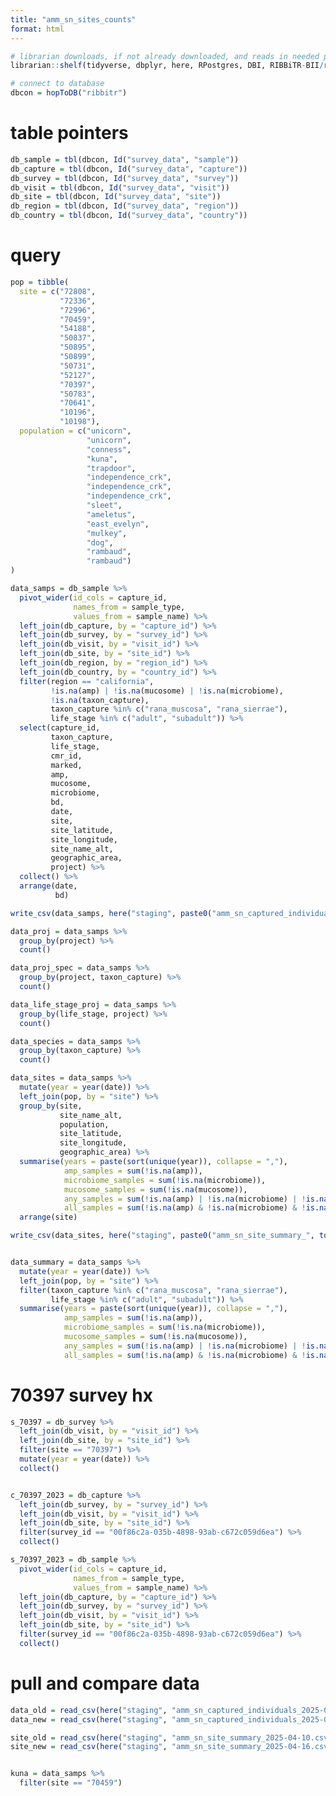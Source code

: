 ```yaml
---
title: "amm_sn_sites_counts"
format: html
---
```


```r

# librarian downloads, if not already downloaded, and reads in needed packages
librarian::shelf(tidyverse, dbplyr, here, RPostgres, DBI, RIBBiTR-BII/ribbitrrr)

# connect to database
dbcon = hopToDB("ribbitr")

```

# table pointers
```r
db_sample = tbl(dbcon, Id("survey_data", "sample"))
db_capture = tbl(dbcon, Id("survey_data", "capture"))
db_survey = tbl(dbcon, Id("survey_data", "survey"))
db_visit = tbl(dbcon, Id("survey_data", "visit"))
db_site = tbl(dbcon, Id("survey_data", "site"))
db_region = tbl(dbcon, Id("survey_data", "region"))
db_country = tbl(dbcon, Id("survey_data", "country"))
```

# query
```r
pop = tibble(
  site = c("72808",
           "72336",
           "72996",
           "70459",
           "54188",
           "50837",
           "50895",
           "50899",
           "50731",
           "52127",
           "70397",
           "50783",
           "70641",
           "10196",
           "10198"),
  population = c("unicorn",
                 "unicorn",
                 "conness",
                 "kuna",
                 "trapdoor",
                 "independence_crk",
                 "independence_crk",
                 "independence_crk",
                 "sleet",
                 "ameletus",
                 "east_evelyn",
                 "mulkey",
                 "dog",
                 "rambaud",
                 "rambaud")
)

data_samps = db_sample %>%
  pivot_wider(id_cols = capture_id,
              names_from = sample_type,
              values_from = sample_name) %>%
  left_join(db_capture, by = "capture_id") %>%
  left_join(db_survey, by = "survey_id") %>%
  left_join(db_visit, by = "visit_id") %>%
  left_join(db_site, by = "site_id") %>%
  left_join(db_region, by = "region_id") %>%
  left_join(db_country, by = "country_id") %>%
  filter(region == "california",
         !is.na(amp) | !is.na(mucosome) | !is.na(microbiome),
         !is.na(taxon_capture),
         taxon_capture %in% c("rana_muscosa", "rana_sierrae"),
         life_stage %in% c("adult", "subadult")) %>%
  select(capture_id,
         taxon_capture,
         life_stage,
         cmr_id,
         marked,
         amp,
         mucosome,
         microbiome,
         bd,
         date,
         site,
         site_latitude,
         site_longitude,
         site_name_alt,
         geographic_area,
         project) %>%
  collect() %>%
  arrange(date,
          bd)

write_csv(data_samps, here("staging", paste0("amm_sn_captured_individuals_", today(), ".csv")))

data_proj = data_samps %>%
  group_by(project) %>%
  count()

data_proj_spec = data_samps %>%
  group_by(project, taxon_capture) %>%
  count()

data_life_stage_proj = data_samps %>%
  group_by(life_stage, project) %>%
  count()

data_species = data_samps %>%
  group_by(taxon_capture) %>%
  count()

data_sites = data_samps %>%
  mutate(year = year(date)) %>%
  left_join(pop, by = "site") %>%
  group_by(site,
           site_name_alt,
           population,
           site_latitude,
           site_longitude,
           geographic_area) %>%
  summarise(years = paste(sort(unique(year)), collapse = ","),
            amp_samples = sum(!is.na(amp)),
            microbiome_samples = sum(!is.na(microbiome)),
            mucosome_samples = sum(!is.na(mucosome)),
            any_samples = sum(!is.na(amp) | !is.na(microbiome) | !is.na(mucosome)),
            all_samples = sum(!is.na(amp) & !is.na(microbiome) & !is.na(mucosome))) %>%
  arrange(site)

write_csv(data_sites, here("staging", paste0("amm_sn_site_summary_", today(), ".csv")))


data_summary = data_samps %>%
  mutate(year = year(date)) %>%
  left_join(pop, by = "site") %>%
  filter(taxon_capture %in% c("rana_muscosa", "rana_sierrae"),
         life_stage %in% c("adult", "subadult")) %>%
  summarise(years = paste(sort(unique(year)), collapse = ","),
            amp_samples = sum(!is.na(amp)),
            microbiome_samples = sum(!is.na(microbiome)),
            mucosome_samples = sum(!is.na(mucosome)),
            any_samples = sum(!is.na(amp) | !is.na(microbiome) | !is.na(mucosome)),
            all_samples = sum(!is.na(amp) & !is.na(microbiome) & !is.na(mucosome)))

```

# 70397 survey hx
```r
s_70397 = db_survey %>%
  left_join(db_visit, by = "visit_id") %>%
  left_join(db_site, by = "site_id") %>%
  filter(site == "70397") %>%
  mutate(year = year(date)) %>%
  collect()


c_70397_2023 = db_capture %>%
  left_join(db_survey, by = "survey_id") %>%
  left_join(db_visit, by = "visit_id") %>%
  left_join(db_site, by = "site_id") %>%
  filter(survey_id == "00f86c2a-035b-4898-93ab-c672c059d6ea") %>%
  collect()

s_70397_2023 = db_sample %>%
  pivot_wider(id_cols = capture_id,
              names_from = sample_type,
              values_from = sample_name) %>%
  left_join(db_capture, by = "capture_id") %>%
  left_join(db_survey, by = "survey_id") %>%
  left_join(db_visit, by = "visit_id") %>%
  left_join(db_site, by = "site_id") %>%
  filter(survey_id == "00f86c2a-035b-4898-93ab-c672c059d6ea") %>%
  collect()

```

# pull and compare data
```r
data_old = read_csv(here("staging", "amm_sn_captured_individuals_2025-04-10.csv"))
data_new = read_csv(here("staging", "amm_sn_captured_individuals_2025-04-16.csv"))

site_old = read_csv(here("staging", "amm_sn_site_summary_2025-04-10.csv"))
site_new = read_csv(here("staging", "amm_sn_site_summary_2025-04-16.csv"))


kuna = data_samps %>%
  filter(site == "70459")

```